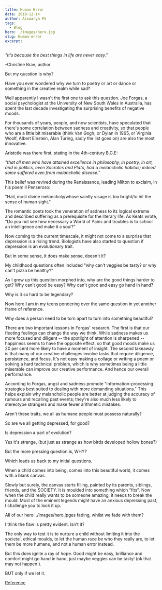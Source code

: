 ```yaml
---
title: Human Error
date: 2018-12-14
author: Aiswarya PS
tags:
  - Blog
hero: ./images/hero.jpg
slug: human-error
excerpt:
---
```

*"It's because the best things in life are never easy."*

-Christine Brae, author

But my question is why?

Have you ever wondered why we turn to poetry or art or dance or
something in the creative realm while sad?

Well apparently I wasn't the first one to ask this question. Joe Forgas, a social psychologist at the University of New South Wales
in Australia, has spent the last decade investigating the surprising
benefits of negative moods.

For thousands of years, people, and now scientists, have speculated that
there's some correlation between sadness and creativity, so that people
who are a little bit miserable (think Van Gogh, or Dylan in 1965, or
Virginia Woolf, Albert Einstein, Alan Turing, sadly the list goes on)
are also the most innovative.

Aristotle was there first, stating in the 4th-century B.C.E:

*"that all men who have attained excellence in philosophy, in poetry, in
art, and in politics, even Socrates and Plato, had a melancholic
habitus; indeed some suffered even from melancholic disease."*

This belief was revived during the Renaissance, leading Milton to
exclaim, in his poem Il Penseroso:

"Hail, most divine melancholy/whose saintly visage is too bright/to hit
the sense of human sight."

The romantic poets took the veneration of sadness to its logical extreme
and described suffering as a prerequisite for the literary life. As
Keats wrote, "Do you not see how necessary a World of Pains and troubles
is to school an intelligence and make it a soul?"

Now coming to the current timescale, it might not come to a surprise
that depression is a rising trend. Biologists have also started to
question if depression is an evolutionary trait.

But in some sense, it does make sense, doesn't it?

My childhood questions often included "why can't veggies be tasty? or
why can't pizza be healthy?"

As I grew up this question morphed into, why are the good things harder
to get? Why can't good be easy? Why can't good and easy go hand in hand?

Why is it so hard to be legendary?

Now here I am in my teens pondering over the same question in yet
another frame of reference.

Why does a person need to be torn apart to turn into something
beautiful?

There are two important lessons in Forgas' research. The first is that
our fleeting feelings can change the way we think. While sadness makes
us more focused and diligent -- the spotlight of attention is sharpened
-- happiness seems to have the opposite effect, so that good moods make
us 20 per cent more likely to have a moment of insight. The second
takeaway is that many of our creative challenges involve tasks that
require diligence, persistence, and focus. It's not easy making a
collage or writing a poem or solving a hard technical problem, which is
why sometimes being a little miserable can improve our creative
performance. And hence our overall performance.

According to Forgas, angst and sadness promote "information-processing
strategies best suited to dealing with more demanding situations." This
helps explain why melancholic people are better at judging the accuracy
of rumours and recalling past events; they're also much less likely to
stereotype strangers and make fewer arithmetic mistakes.

Aren't these traits, we all as humane people must possess naturally?

So are we all getting depressed, for good?

Is depression a part of evolution?

Yes it's strange, (but just as strange as how birds developed hollow
bones?)

But the more pressing question is, WHY?

Which leads us back to my initial questions.

When a child comes into being, comes into this beautiful world, it comes
with a blank canvas.

Slowly but surely, the canvas starts filling, painted by its parents,
siblings, friends, and the SOCIETY. It is moulded into something which
"fits". Now when the child really wants to be someone amazing, it needs
to break the mould. Most of the eminent legends might have an anxious
depressing past, I challenge you to look it up.

All of our hero: ./images/hero.jpges fading, whilst we fade with them?

I think the flaw is pretty evident. Isn't it?

The only way to test it is to nurture a child without limiting it into
the societal, ethical moulds, to let the human race be who they really
are, to let them be more humane, and not a human error instead.

But this does ignite a ray of hope. Good might be easy, brilliance and
comfort might go hand in hand, just maybe veggies can be tasty! (ok that
may not happen ).

BUT only if we let it.

[Reference](https://www.wired.com/2010/10/feeling-sad-makes-us-more-creative/amp)
